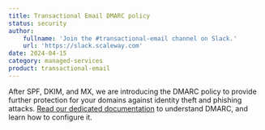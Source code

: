 ```yaml
---
title: Transactional Email DMARC policy
status: security
author:
    fullname: 'Join the #transactional-email channel on Slack.'
    url: 'https://slack.scaleway.com'
date: 2024-04-15
category: managed-services
product: transactional-email
---
```


After SPF, DKIM, and MX, we are introducing the DMARC policy to provide further protection for your domains against identity theft and phishing attacks. [Read our dedicated documentation](/transactional-email/how-to/add-dmarc-record/) to understand DMARC, and learn how to configure it.


